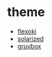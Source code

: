 # theme

- [flexoki](https://stephango.com/flexoki)
- [solarized](https://ethanschoonover.com/solarized/)
- [gruvbox](https://github.com/ellisonleao/gruvbox.nvim)
